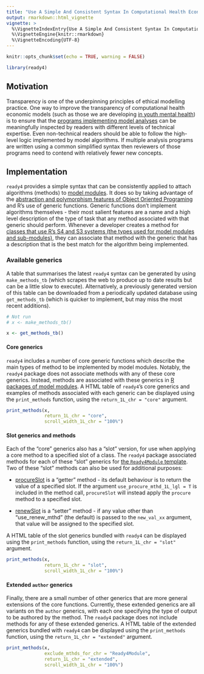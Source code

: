```yaml
---
title: "Use A Simple And Consistent Syntax In Computational Health Economic Models"
output: rmarkdown::html_vignette
vignette: >
  %\VignetteIndexEntry{Use A Simple And Consistent Syntax In Computational Health Economic Models}
  %\VignetteEngine{knitr::rmarkdown}
  %\VignetteEncoding{UTF-8}
---
```


```r
knitr::opts_chunk$set(echo = TRUE, warning = FALSE)
```
```r
library(ready4) 
```

## Motivation
Transparency is one of the underpinning principles of ethical modelling practice. One way to improve the transparency of computational health economic models (such as those we are developing [in youth mental health](https://www.ready4-dev.com/docs/model/)) is to ensure that the [programs implementing model analyses](https://www.ready4-dev.com/docs/model/analyses/) can be meaningfully inspected by readers with different levels of technical expertise. Even non-technical readers should be able to follow the high-level logic implemented by model algorithms. If multiple analysis programs are written using a common simplified syntax then reviewers of those programs need to contend with relatively fewer new concepts. 

## Implementation
`ready4` provides a simple syntax that can be consistently applied to attach algorithms (methods) to [model modules](https://www.ready4-dev.com/docs/framework/implementation/modularity/). It does so by taking advantage of the [abstraction and polymorphism features of Object Oriented Programing](https://www.ready4-dev.com/docs/framework/implementation/paradigm/object-oriented/#transparent-computational-models) and R's use of generic functions. Generic functions don't implement algorithms themselves - their most salient features are a name and a high level description of the type of task that any method associated with that generic should perform. Whenever a developer creates a method for [classes that use R's S4 and S3 systems (the types used for model modules and sub-modules)](https://www.ready4-dev.com/docs/framework/implementation/modularity/#implementation), they can associate that method with the generic that has a description that is the best match for the algorithm being implemented.

### Available generics
A table that summarises the latest `ready4` syntax can be generated by using `make_methods_tb` (which scrapes the web to produce up to date results but can be a little slow to execute). Alternatively, a previously generated version of this table can be downloaded from a periodically updated database using `get_methods_tb` (which is quicker to implement, but may miss the most recent additions).

```r
# Not run
# x <- make_methods_tb()
```
```r
x <- get_methods_tb()
```

#### Core generics
`ready4` includes a number of core generic functions which describe the main types of method to be implemented by model modules. Notably, the `ready4` package does not associate methods with any of these core generics. Instead, methods are associated with these generics in [R packages of model modules](https://www.ready4-dev.com/docs/software/libraries/types/module/). A HTML table of `ready4`'s  core generics and examples of methods associated with each generic can be displayed using the `print_methods` function, using the `return_1L_chr = "core"` argument. 

```r
print_methods(x,
              return_1L_chr = "core",
              scroll_width_1L_chr = "100%") 
```

#### Slot generics and methods
Each of the "core" generics also has a "slot" version, for use when applying a core method to a specified slot of a class. The `ready4` package associated methods for each of these "slot" generics for [the `Ready4Module` template](https://www.ready4-dev.com/docs/framework/implementation/modularity/#implementation). Two of these "slot" methods can also be used for additional purposes:

 - [procureSlot](https://ready4-dev.github.io/ready4/reference/procureSlot-methods.html) is a "getter" method - its default behaviour is to return the value of a specified slot. If the argument `use_procure_mthd_1L_lgl = T` is included in the method call, `procureSlot` will instead apply the `procure` method to a specified slot.
 
 - [renewSlot](https://ready4-dev.github.io/ready4/reference/procureSlot-methods.html) is a "setter" method - if any value other than "use_renew_mthd" (the default) is passed to the `new_val_xx` argument, that value will be assigned to the specified slot.
 
A HTML table of the slot generics bundled with `ready4` can be displayed using the `print_methods` function, using the `return_1L_chr = "slot"` argument.

```r
print_methods(x,
              return_1L_chr = "slot",
              scroll_width_1L_chr = "100%")
```

#### Extended `author` generics
Finally, there are a small number of other generics that are more general extensions of the core functions. Currently, these extended generics are all variants on the `author` generics, with each one specifying the type of output to be authored by the method. The `ready4` package does not include methods for any of these extended generics. A HTML table of the extended generics bundled with `ready4` can be displayed using the `print_methods` function, using the `return_1L_chr = "extended"` argument.

```r
print_methods(x,
              exclude_mthds_for_chr = "Ready4Module",
              return_1L_chr = "extended",
              scroll_width_1L_chr = "100%")
```

